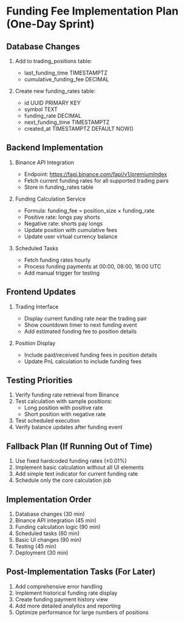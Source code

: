 # Funding Fee Implementation Plan (One-Day Sprint)

## Database Changes

1. Add to trading_positions table:

   - last_funding_time TIMESTAMPTZ
   - cumulative_funding_fee DECIMAL

2. Create new funding_rates table:
   - id UUID PRIMARY KEY
   - symbol TEXT
   - funding_rate DECIMAL
   - next_funding_time TIMESTAMPTZ
   - created_at TIMESTAMPTZ DEFAULT NOW()

## Backend Implementation

1. Binance API Integration

   - Endpoint: https://fapi.binance.com/fapi/v1/premiumIndex
   - Fetch current funding rates for all supported trading pairs
   - Store in funding_rates table

2. Funding Calculation Service

   - Formula: funding_fee = position_size × funding_rate
   - Positive rate: longs pay shorts
   - Negative rate: shorts pay longs
   - Update position with cumulative fees
   - Update user virtual currency balance

3. Scheduled Tasks
   - Fetch funding rates hourly
   - Process funding payments at 00:00, 08:00, 16:00 UTC
   - Add manual trigger for testing

## Frontend Updates

1. Trading Interface

   - Display current funding rate near the trading pair
   - Show countdown timer to next funding event
   - Add estimated funding fee to position details

2. Position Display
   - Include paid/received funding fees in position details
   - Update PnL calculation to include funding fees

## Testing Priorities

1. Verify funding rate retrieval from Binance
2. Test calculation with sample positions:
   - Long position with positive rate
   - Short position with negative rate
3. Test scheduled execution
4. Verify balance updates after funding event

## Fallback Plan (If Running Out of Time)

1. Use fixed hardcoded funding rates (±0.01%)
2. Implement basic calculation without all UI elements
3. Add simple text indicator for current funding rate
4. Schedule only the core calculation job

## Implementation Order

1. Database changes (30 min)
2. Binance API integration (45 min)
3. Funding calculation logic (90 min)
4. Scheduled tasks (60 min)
5. Basic UI changes (90 min)
6. Testing (45 min)
7. Deployment (30 min)

## Post-Implementation Tasks (For Later)

1. Add comprehensive error handling
2. Implement historical funding rate display
3. Create funding payment history view
4. Add more detailed analytics and reporting
5. Optimize performance for large numbers of positions

